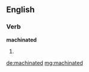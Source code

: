 ==English==

===Verb===
'''machinated'''

# {{past of|[[machinate]]}}

[[de:machinated]]
[[mg:machinated]]